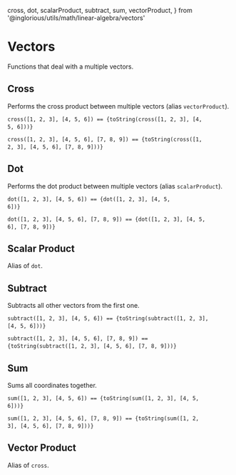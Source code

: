 
cross,
dot,
scalarProduct,
subtract,
sum,
vectorProduct,
} from '@inglorious/utils/math/linear-algebra/vectors'

<Meta title="Utils/Math/Linear Algebra/Vectors" />

# Vectors

Functions that deal with a multiple vectors.

## Cross

Performs the cross product between multiple vectors (alias `vectorProduct`).

<code>cross([1, 2, 3], [4, 5, 6]) == {toString(cross([1, 2, 3], [4, 5, 6]))}</code>&nbsp;

<code>cross([1, 2, 3], [4, 5, 6], [7, 8, 9]) == {toString(cross([1, 2, 3], [4, 5, 6], [7, 8, 9]))}</code>&nbsp;

## Dot

Performs the dot product between multiple vectors (alias `scalarProduct`).

<code>dot([1, 2, 3], [4, 5, 6]) == {dot([1, 2, 3], [4, 5, 6])}</code>&nbsp;

<code>dot([1, 2, 3], [4, 5, 6], [7, 8, 9]) == {dot([1, 2, 3], [4, 5, 6], [7, 8, 9])}</code>&nbsp;

## Scalar Product

Alias of `dot`.

## Subtract

Subtracts all other vectors from the first one.

<code>subtract([1, 2, 3], [4, 5, 6]) == {toString(subtract([1, 2, 3], [4, 5, 6]))}</code>&nbsp;

<code>subtract([1, 2, 3], [4, 5, 6], [7, 8, 9]) == {toString(subtract([1, 2, 3], [4, 5, 6], [7, 8, 9]))}</code>&nbsp;

## Sum

Sums all coordinates together.

<code>sum([1, 2, 3], [4, 5, 6]) == {toString(sum([1, 2, 3], [4, 5, 6]))}</code>&nbsp;

<code>sum([1, 2, 3], [4, 5, 6], [7, 8, 9]) == {toString(sum([1, 2, 3], [4, 5, 6], [7, 8, 9]))}</code>&nbsp;

## Vector Product

Alias of `cross`.
